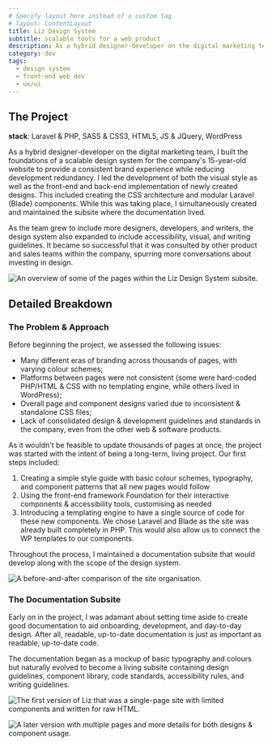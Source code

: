 ```yaml
---
# Specify layout here instead of a custom tag
# layout: ContentLayout
title: Liz Design System
subtitle: scalable tools for a web product
description: As a hybrid designer-developer on the digital marketing team, I built the foundations of a scalable design system for the company's 15-year-old website to provide a consistent brand experience while reducing development redundancy.
category: dev
tags:
  - design system
  - front-end web dev
  - ux/ui
---
```


## The Project

**stack**: Laravel & PHP, SASS & CSS3, HTML5, JS & JQuery, WordPress

As a hybrid designer-developer on the digital marketing team, I built the foundations of a scalable design system for the company's 15-year-old website to provide a consistent brand experience while reducing development redundancy. I led the development of both the visual style as well as the front-end and back-end implementation of newly created designs. This included creating the CSS architecture and modular Laravel (Blade) components. While this was taking place, I simultaneously created and maintained the subsite where the documentation lived.

As the team grew to include more designers, developers, and writers, the design system also expanded to include accessibility, visual, and writing guidelines. It became so successful that it was consulted by other product and sales teams within the company, spurring more conversations about investing in design.

![An overview of some of the pages within the Liz Design System subsite.](@assets/liz/overview.png)

## Detailed Breakdown

### The Problem & Approach

Before beginning the project, we assessed the following issues:

- Many different eras of branding across thousands of pages, with varying colour schemes;
- Platforms between pages were not consistent (some were hard-coded PHP/HTML & CSS with no templating engine, while others lived in WordPress);
- Overall page and component designs varied due to inconsistent & standalone CSS files;
- Lack of consolidated design & development guidelines and standards in the company, even from the other web & software products.

As it wouldn't be feasible to update thousands of pages at once, the project was started with the intent of being a long-term, living project. Our first steps included:

1. Creating a simple style guide with basic colour schemes, typography, and component patterns that all new pages would follow
2. Using the front-end framework Foundation for their interactive components & accessibility tools, customising as needed
3. Introducing a templating engine to have a single source of code for these new components. We chose Laravel and Blade as the site was already built completely in PHP. This would also allow us to connect the WP templates to our components.

Throughout the process, I maintained a documentation subsite that would develop along with the scope of the design system.

![A before-and-after comparison of the site organisation.](@assets/liz/liz_diagramDrawing_c.jpg)

### The Documentation Subsite

Early on in the project, I was adamant about setting time aside to create good documentation to aid onboarding, development, and day-to-day design. After all, readable, up-to-date documentation is just as important as readable, up-to-date code.

The documentation began as a mockup of basic typography and colours but naturally evolved to become a living subsite containing design guidelines, component library, code standards, accessibility rules, and writing guidelines.

![The first version of Liz that was a single-page site with limited components and written for raw HTML.](@assets/liz/liz_v1_button.png)

![A later version with multiple pages and more details for both designs & component usage.](@assets/liz/liz_v2_button.png)
